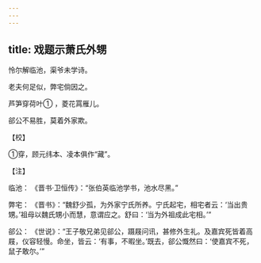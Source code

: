 ```yaml
---
---
---
```

title: 戏题示萧氏外甥
---




怜尔解临池，渠爷未学诗。

老夫何足似，弊宅倘因之。

芦笋穿荷叶① ，菱花罥雁儿。

郤公不易胜，莫着外家欺。

【校】

①穿，顾元纬本、凌本俱作“藏”。

【注】

临池： 《晋书·卫恒传》：“张伯英临池学书，池水尽黑。”

弊宅： 《晋书》：“魏舒少孤，为外家宁氏所养。宁氏起宅，相宅者云：‘当出贵甥。’祖母以魏氏甥小而慧，意谓应之。舒曰：‘当为外祖成此宅相。’”

郤公： 《世说》：“王子敬兄弟见郤公，蹑屐问讯，甚修外生礼。及嘉宾死皆着高屐，仪容轻慢。命坐，皆云：‘有事，不暇坐。’既去，郤公慨然曰：‘使嘉宾不死，鼠子敢尔。’”